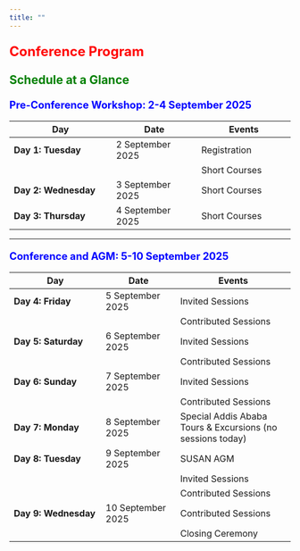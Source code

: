 ```yaml
---
title: ""
---
```


<p style="color: red; font-size: 1.7em; font-weight: bold;">Conference Program</p>

<p style="color: green; font-size: 1.5em; font-weight: bold;">Schedule at a Glance</p>


<p style="color: blue; font-size: 1.3em; font-weight: bold;">Pre-Conference Workshop: 2-4 September 2025</p>


| Day                          | Date                    | Events                     |
|------------------------------|-------------------------|----------------------------|
| **Day 1: Tuesday**           | 2 September 2025        | Registration               |
|                              |                         | Short Courses              |
| **Day 2: Wednesday**         | 3 September 2025        | Short Courses              |
| **Day 3: Thursday**          | 4 September 2025        | Short Courses              |


---

<p style="color: blue; font-size: 1.3em; font-weight: bold;">Conference and AGM: 5-10 September 2025</p>


| Day                          | Date                    | Events                               |
|------------------------------|-------------------------|--------------------------------------|
| **Day 4: Friday**            | 5 September 2025        | Invited Sessions                     |
|                              |                         | Contributed Sessions                 |
| **Day 5: Saturday**          | 6 September 2025        | Invited Sessions                     |
|                              |                         | Contributed Sessions                 |
| **Day 6: Sunday**            | 7 September 2025        | Invited Sessions                     |
|                              |                         | Contributed Sessions                 |
| **Day 7: Monday**            | 8 September 2025        | Special Addis Ababa Tours & Excursions (no sessions today) |
| **Day 8: Tuesday**           | 9 September 2025        | SUSAN AGM                            |
|                              |                         | Invited Sessions                     |
|                              |                         | Contributed Sessions                 |
| **Day 9: Wednesday**         | 10 September 2025       | Contributed Sessions                 |
|                              |                         | Closing Ceremony                     |
